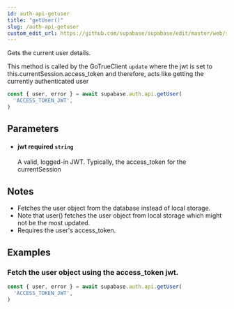 ```yaml
---
id: auth-api-getuser
title: "getUser()"
slug: /auth-api-getuser
custom_edit_url: https://github.com/supabase/supabase/edit/master/web/spec/supabase_js_v2_ref.yml
---
```



Gets the current user details.

This method is called by the GoTrueClient `update` where
the jwt is set to this.currentSession.access_token
and therefore, acts like getting the currently authenticated user

```js
const { user, error } = await supabase.auth.api.getUser(
  'ACCESS_TOKEN_JWT',
)
```


## Parameters


<ul className="method-list-group">
  
<li className="method-list-item">
  <h4 className="method-list-item-label">
    <span className="method-list-item-label-name">
      jwt
    </span>
    <span className="method-list-item-label-badge required">
      required
    </span>
    <span className="method-list-item-validation">
      <code>string</code>
    </span>
  </h4>
  <div class="method-list-item-description">

A valid, logged-in JWT. Typically, the access_token for the currentSession

  </div>
  
</li>

</ul>


## Notes

- Fetches the user object from the database instead of local storage.
- Note that user() fetches the user object from local storage which might not be the most updated.
- Requires the user's access_token.










## Examples

### Fetch the user object using the access_token jwt.



```js
const { user, error } = await supabase.auth.api.getUser(
  'ACCESS_TOKEN_JWT',
)
```